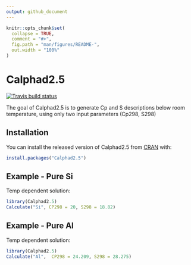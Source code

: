 ```yaml
---
output: github_document
---
```


<!-- README.md is generated from README.Rmd. Please edit that file -->

```r
knitr::opts_chunk$set(
  collapse = TRUE,
  comment = "#>",
  fig.path = "man/figures/README-",
  out.width = "100%"
)
```

# Calphad2.5

<!-- badges: start -->
[![Travis build status](https://travis-ci.com/AObaied/Calphad2.5.svg?branch=master)](https://travis-ci.com/AObaied/Calphad2.5)
<!-- badges: end -->

The goal of Calphad2.5 is to generate Cp and S descriptions below room temperature, using only two input parameters (Cp298, S298)

## Installation

You can install the released version of Calphad2.5 from [CRAN](https://CRAN.R-project.org) with:

``` r
install.packages("Calphad2.5")
```

## Example - Pure Si

Temp dependent solution:

```r
library(Calphad2.5)
Calculate("Si", CP298 = 20,	S298 = 18.82)
```

## Example - Pure Al

Temp dependent solution:

```r
library(Calphad2.5)
Calculate("Al",  CP298 = 24.209, S298 = 28.275)
```

